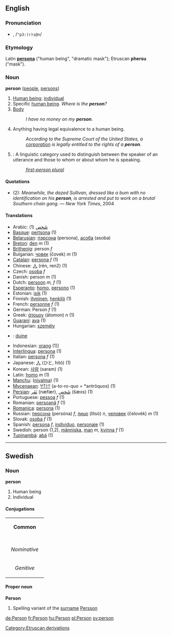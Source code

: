 ==English==
===Pronunciation===
*{{IPA|/ˈpɜː(r)sən/}}, /<tt>"p3:(r)s@n</tt>/

===Etymology===
Latin '''[[persona]]''' ("human being", "dramatic mask"); Etruscan '''phersu''' ("mask").

===Noun===
'''person''' ([[people]], [[persons]])

#[[Human being]]; [[individual]]
#Specific [[human being]]. ''Where is the '''person'''?''
#[[Body]] <!-- needs revising; also is this a legal term? -->
#:''I have no money on my '''person'''.''
#Anything having legal equivalence to a human being.
#:''According to the Supreme Court of the United States, a [[corporation]] is legally entitled to the rights of a '''person'''.''
#{{grammar}}: A linguistic category used to distinguish between the speaker of an utterance and those to whom or about whom he is speaking.
#:''[[first-person plural]]''

====Quotations====
* (2): ''Meanwhile, the dazed Sullivan, dressed like a bum with no identification on his '''person''', is arrested and put to work on a brutal Southern chain gang.'' — ''New York Times'', 2004

====Translations====
*Arabic: [[شخص|شَخص]] {{IPA|(ʃáxʂ)}} (1)
*[[Basque]]: [[pertsona]] (1)
*[[Belarusian]]: [[пэрсона]] (persona), [[асоба]] (asoba)
*[[Breton]]: [[den]] ''m'' (1)
*[[Brithenig]]: person ''f''
*Bulgarian: [[човек]] (čovek) ''m'' (1)
*[[Catalan]]: [[persona]] ''f'' (1)
*Chinese: [[人]] (rén, ren2) (1)
*Czech: [[osoba]] ''f''
*Danish: person ''m'' (1)
*Dutch: [[persoon]] ''m, f'' (1)
*[[Esperanto]]: [[homo]], [[persono]] (1)
*Estonian: [[isik]] (1)
*Finnish: [[ihminen]], [[henkilö]] (1)
*French: [[personne]] ''f'' (1)
*German: Person ''f'' (1)
*Greek: [[άτομον]] (átomon) ''n'' (1)
*[[Guaraní]]: [[ava]] (1)
*Hungarian: [[személy]]
*{{ga}}: [[duine]]
*Indonesian: [[orang]] (1)]
*[[Interlingua]]: [[persona]] (1)
*Italian: [[persona]] ''f'' (1)
*Japanese: [[人]] (ひと, hitó) (1)
*Korean: [[사람]] (saram) (1)
*Latin: [[homo]] ''m'' (1)
*[[Manchu]]: ([[niyalma]]) (1) <!--is this a transliteration?  If so, it should not be wikified-->
*[[Mycenaean]]: [[𐀀𐀵𐀫𐀦]] (a-to-ro-quo = *antrōquos) (1)
*[[Persian]]:  [[نفر|نَفَر]] (næfær), [[شخص|شَخص]] (šæxs) (1)
*Portuguese: [[pessoa]] ''f'' (1)
*Romanian: [[persoană]] ''f'' (1)
*[[Romanica]]: [[persona]] (1)
*Russian: [[персона]] (persóna) ''f'', [[лицо]] (litsó) ''n'', [[человек]] (čelovék) ''m'' (1)
*Slovak: [[osoba#Slovak|osoba]] ''f'' (1)
*Spanish: [[persona]] ''f'', [[individuo]], [[personaje]] (1)
*Swedish: person (1,2), [[människa]], [[man]] ''m'', [[kvinna]] ''f'' (1)
*[[Tupinambá]]: [[abá]] (1)
----

==Swedish==
===Noun===
'''person'''
#Human being
#Individual
====Conjugations====
{| border=1 cellspacing=0 
| bgcolor=#FFFFF0 colspan=5 align=center | '''Common''' 
|- 
|- bgcolor=#FFFFF0 align=center 
! rowspan=2 | 
| colspan=2 width=105 | ''Singular'' 
| colspan=2 | ''Plural'' 
|- bgcolor=#FFFFF0 align=center 
| width=105 | ''Indefinite'' 
| width=105 | ''Definite'' 
| width=105 | ''Indefinite'' 
|  width=105 | ''Definite'' 
|- align=center 
| width=105 bgcolor=#FFFFF0 | ''Nominative'' 
| [[person]] 
| [[personen]] 
| [[personer]] 
| [[personerna]] 
|- align=center 
| width=105 bgcolor=#FFFFF0 | ''Genitive'' 
| [[persons]] 
| [[personens]] 
| [[personers]] 
| [[personernas]]
|}
====Proper noun====
'''Person'''
#Spelling variant of the [[surname]] [[Persson]]
[[de:Person]]
[[fr:Person]]
[[hu:Person]]
[[pl:Person]]
[[sv:person]]
[[Category:Etruscan derivations]]